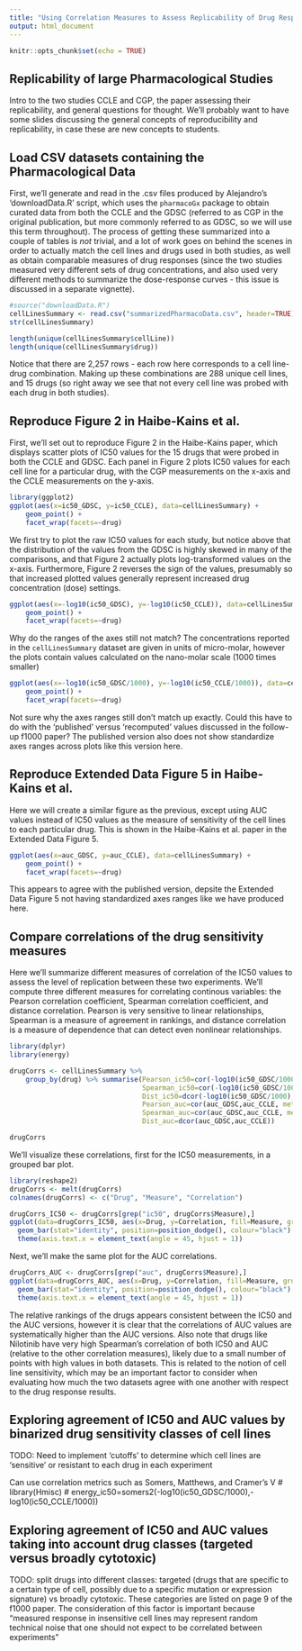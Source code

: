 ```yaml
---
title: "Using Correlation Measures to Assess Replicability of Drug Response Studies"
output: html_document
---
```


```r
knitr::opts_chunk$set(echo = TRUE)
```

## Replicability of large Pharmacological Studies

Intro to the two studies CCLE and CGP, the paper assessing their replicability, and general questions for thought.
We'll probably want to have some slides discussing the general concepts of reproducibility and replicability, in
case these are new concepts to students.  

## Load CSV datasets containing the Pharmacological Data

First, we'll generate and read in the .csv files produced by Alejandro's 'downloadData.R' script, which
uses the `pharmacoGx` package to obtain curated data from both the CCLE and the GDSC (referred to 
as CGP in the original publication, but more commonly referred to as GDSC, so we will use this term throughout). 
The process of getting these summarized into a couple of tables is *not* trivial, and a lot of work goes on
behind the scenes in order to actually match the cell lines and drugs used in both studies,
as well as obtain comparable measures of drug responses (since the two studies measured very different
sets of drug concentrations, and also used very different methods to summarize the dose-response curves -
this issue is discussed in a separate vignette). 

```r
#source("downloadData.R")
cellLinesSummary <- read.csv("summarizedPharmacoData.csv", header=TRUE)
str(cellLinesSummary)

length(unique(cellLinesSummary$cellLine))
length(unique(cellLinesSummary$drug))
```

Notice that there are 2,257 rows - each row here corresponds to a cell line-drug combination. 
Making up these combinations are 288 unique cell lines, and 15 drugs (so right away we
see that not every cell line was probed with each drug in both studies).

## Reproduce Figure 2 in Haibe-Kains et al. 

First, we'll set out to reproduce Figure 2 in the Haibe-Kains paper, which displays 
scatter plots of IC50 values for the 15 drugs that were probed in both the CCLE and GDSC.
Each panel in Figure 2 plots IC50 values for each cell line for a particular drug, with 
the CGP measurements on the x-axis and the CCLE measurements on the y-axis.

```r
library(ggplot2)
ggplot(aes(x=ic50_GDSC, y=ic50_CCLE), data=cellLinesSummary) +
    geom_point() + 
    facet_wrap(facets=~drug)
```

We first try to plot the raw IC50 values for each study, but notice above that the distribution
of the values from the GDSC is highly skewed in many of the comparisons, and that Figure 2 actually plots
log-transformed values on the x-axis. Furthermore, Figure 2 reverses the sign of the values, presumably so 
that increased plotted values generally represent increased drug concentration (dose) settings.

```r
ggplot(aes(x=-log10(ic50_GDSC), y=-log10(ic50_CCLE)), data=cellLinesSummary) +
    geom_point() + 
    facet_wrap(facets=~drug)
```

Why do the ranges of the axes still not match? The concentrations reported in the `cellLinesSummary` 
dataset are given in units of micro-molar, however the plots contain values calculated on the nano-molar
scale (1000 times smaller)

```r
ggplot(aes(x=-log10(ic50_GDSC/1000), y=-log10(ic50_CCLE/1000)), data=cellLinesSummary) +
    geom_point() + 
    facet_wrap(facets=~drug)
```

Not sure why the axes ranges still don't match up exactly. Could this have to do with the 'published'
versus 'recomputed' values discussed in the follow-up f1000 paper?  The published version also does not
show standardize axes ranges across plots like this version here.

## Reproduce Extended Data Figure 5 in Haibe-Kains et al. 

Here we will create a similar figure as the previous, except using AUC values instead of IC50 values 
as the measure of sensitivity of the cell lines to each particular drug. This is shown in the Haibe-Kains et al.
paper in the Extended Data Figure 5.

```r
ggplot(aes(x=auc_GDSC, y=auc_CCLE), data=cellLinesSummary) +
    geom_point() + 
    facet_wrap(facets=~drug)
```

This appears to agree with the published version, depsite the Extended Data Figure 5 not 
having standardized axes ranges like we have produced here. 

## Compare correlations of the drug sensitivity measures

Here we'll summarize different measures of correlation of the IC50 values to assess the level of 
replication between these two experiments.  We'll compute three different measures for correlating 
continous variables: the Pearson correlation coefficient, Spearman correlation coefficient, and 
distance correlation.  Pearson is very sensitive to linear relationships, Spearman is a measure of 
agreement in rankings, and distance correlation is a measure of dependence that can detect even 
nonlinear relationships.

```r
library(dplyr)
library(energy)

drugCorrs <- cellLinesSummary %>% 
    group_by(drug) %>% summarise(Pearson_ic50=cor(-log10(ic50_GDSC/1000),-log10(ic50_CCLE/1000), method="pearson"),
                                 Spearman_ic50=cor(-log10(ic50_GDSC/1000),-log10(ic50_CCLE/1000), method="spearman"),
                                 Dist_ic50=dcor(-log10(ic50_GDSC/1000),-log10(ic50_CCLE/1000)),
                                 Pearson_auc=cor(auc_GDSC,auc_CCLE, method="pearson"),
                                 Spearman_auc=cor(auc_GDSC,auc_CCLE, method="spearman"),
                                 Dist_auc=dcor(auc_GDSC,auc_CCLE))

drugCorrs
```

We'll visualize these correlations, first for the IC50 measurements, in a grouped bar plot.

```r
library(reshape2)
drugCorrs <- melt(drugCorrs)
colnames(drugCorrs) <- c("Drug", "Measure", "Correlation")

drugCorrs_IC50 <- drugCorrs[grep("ic50", drugCorrs$Measure),]
ggplot(data=drugCorrs_IC50, aes(x=Drug, y=Correlation, fill=Measure, group=Measure)) +
  geom_bar(stat="identity", position=position_dodge(), colour="black") + 
  theme(axis.text.x = element_text(angle = 45, hjust = 1))

```

Next, we'll make the same plot for the AUC correlations.

```r
drugCorrs_AUC <- drugCorrs[grep("auc", drugCorrs$Measure),]
ggplot(data=drugCorrs_AUC, aes(x=Drug, y=Correlation, fill=Measure, group=Measure)) +
  geom_bar(stat="identity", position=position_dodge(), colour="black") + 
  theme(axis.text.x = element_text(angle = 45, hjust = 1))

```

The relative rankings of the drugs appears consistent between the IC50 and the AUC versions, however
it is clear that the correlations of AUC values are systematically higher than the AUC versions. Also
note that drugs like Nilotinib have very high Spearman's correlation of both IC50 and AUC (relative to the
other correlation measures), likely due to a small number of points with high values in both datasets. This is
related to the notion of cell line sensitivity, which may be an important factor to consider when evaluating
how much the two datasets agree with one another with respect to the drug response results.

## Exploring agreement of IC50 and AUC values by binarized drug sensitivity classes of cell lines

TODO: Need to implement 'cutoffs' to determine which cell lines are 'sensitive' or resistant to each
drug in each experiment

Can use correlation metrics such as Somers, Matthews, and Cramer's V
# library(Hmisc)
# energy_ic50=somers2(-log10(ic50_GDSC/1000),-log10(ic50_CCLE/1000))

## Exploring agreement of IC50 and AUC values taking into account drug classes (targeted versus broadly cytotoxic)

TODO: split drugs into different classes: targeted (drugs that are specific to a certain type of cell, possibly due to a specific mutation or expression signature) vs broadly cytotoxic.  These categories are listed on page 9 of the f1000 paper. The consideration of this factor is important because "measured response in insensitive cell lines may represent random technical noise that one should not expect to be correlated between experiments"
